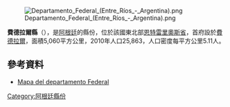 [[Image:Departamento_Federal_(Entre_Ríos_-_Argentina).png|right]]

'''費德拉爾縣'''（{{lang-es|Departamento Federal}}），是[[阿根廷|阿根廷]]的縣份，位於該國東北部[[恩特雷里奧斯省|恩特雷里奧斯省]]，首府設於[[費德拉爾_(恩特雷里奧斯省)|費德拉爾]]，面積5,060平方公里，2010年人口25,863，人口密度每平方公里5.11人。

==參考資料==
* [http://www.entrerios.gov.ar/vialidad/JPGZonales/ZonalII-Federal.jpg Mapa del departamento Federal]{{dead link|date=2018年1月 |bot=InternetArchiveBot |fix-attempted=yes }}

{{Argentina-geo-stub}}

[[Category:阿根廷縣份|Category:阿根廷縣份]]